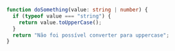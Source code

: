 ```typescript
function doSomething(value: string | number) {
  if (typeof value === "string") {
    return value.toUpperCase();
  }
  return "Não foi possível converter para uppercase";
}
```
